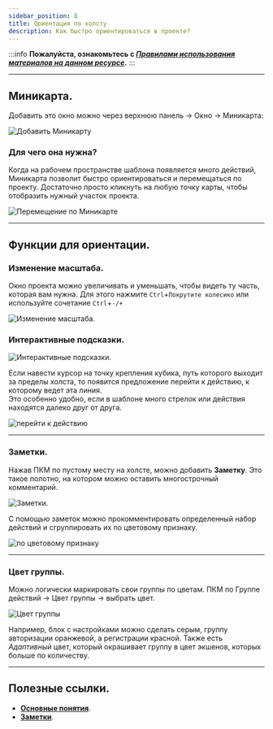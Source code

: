 ```yaml
---
sidebar_position: 8
title: Ориентация по холсту
description: Как быстро ориентироваться в проекте?
---  
```

:::info **Пожалуйста, ознакомьтесь с [*Правилами использования материалов на данном ресурсе*](../../Disclaimer).**
:::
_______________________________________________

## Миникарта.
Добавить это окно можно через верхнюю панель → Окно → Миникарта:  

![Добавить Миникарту](./assets/MiniMap/MiniMap_pic1.png)  
### Для чего она нужна?  
Когда на рабочем пространстве шаблона появляется много действий, Миникарта позволит быстро ориентироваться и перемещаться по проекту. Достаточно просто кликнуть на любую точку карты, чтобы отобразить нужный участок проекта.  

![Перемещение по Миникарте](./assets/MiniMap/MiniMap_pic2.gif)   
_______________________________________________ 
## Функции для ориентации.  
### Изменение масштаба.  
Окно проекта можно увеличивать и уменьшать, чтобы видеть ту часть, которая вам нужна. Для этого нажмите `Ctrl`+`Покрутите колесико` или используйте сочетание `Ctrl`+`-/+`  

![Изменение масштаба.](./assets/MiniMap/MiniMap_pic3.gif)  
### Интерактивные подсказки.  
![Интерактивные подсказки.](./assets/MiniMap/MiniMap_pic4.png)  

Если навести курсор на точку крепления кубика, путь которого выходит за пределы холста, то появится предложение перейти к действию, к которому ведет эта линия.  
Это особенно удобно, если в шаблоне много стрелок или действия находятся далеко друг от друга.  

![перейти к действию](./assets/MiniMap/MiniMap_pic5.gif) 
_______________________________________________ 
### Заметки.  
Нажав ПКМ по пустому месту на холсте, можно добавить **Заметку**. Это такое полотно, на котором можно оставить многострочный комментарий.  

![Заметки.](./assets/MiniMap/MiniMap_pic6.png) 

С помощью заметок можно прокомментировать определенный набор действий и сгруппировать их по цветовому признаку.  

![по цветовому признаку](./assets/MiniMap/MiniMap_pic7.png) 
_______________________________________________ 
### Цвет группы.  
Можно логически маркировать свои группы по цветам. ПКМ по Группе действий → Цвет группы → выбрать цвет.   

![Цвет группы](./assets/MiniMap/MiniMap_pic8.png) 

Например, блок с настройками можно сделать серым, группу авторизации оранжевой, а регистрации красной. Также есть *Адаптивный* цвет, который окрашивает группу в цвет экшенов, которых больше по количеству.    
_______________________________________________
## Полезные ссылки.   
- [**Основные понятия**](../../ZennoDroid/BasicTerms). 
- [**Заметки**](../../Project%20Editor/Project/Notes).